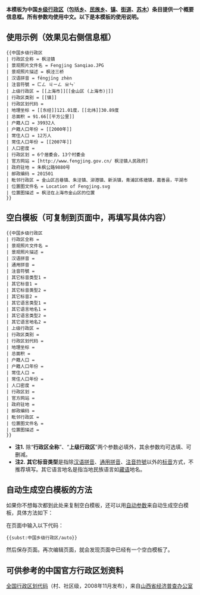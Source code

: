 {{中国乡级行政区
| 行政区全称 = 枫泾镇
| 景观照片文件名 = Fengjing Sanqiao.JPG
| 景观照片描述 = 枫泾三桥
| 汉语拼音 = fēngjīng zhèn
| 注音符號 = ㄈㄥ ㄐㄧㄥ ㄓㄣˋ
| 上级行政区 = [[上海市]][[金山区 (上海市)|金山区]]
| 行政区类别 = [[镇]]
| 行政区划代码 =
| 地理坐标 = [[东经]]121.01度，[[北纬]]30.89度
| 总面积 = 91.66[[平方公里]]
| 户籍人口 = 39932人
| 户籍人口年份 = [[2000年]]
| 常住人口 = 12万人
| 常住人口年份 = [[2007年]]
| 人口密度 = 
| 行政区划 = 6个居委会，13个村委会
| 官方网站 = [http://www.fengjing.gov.cn/ 枫泾镇人民政府]
| 政府驻地 = 朱枫公路9880号
| 邮政编码 = 201501
| 毗邻行政区 = 金山区吕巷镇、朱泾镇、泖港镇、新浜镇，青浦区练塘镇，嘉善县，平湖市
| 位置图文件名 = Location of Fengjing.svg
| 位置图描述 = 枫泾在上海市金山区的位置
}}
'''本模板为中国[[乡级行政区]]（包括[[乡]]、[[民族乡]]、[[镇]]、[[街道 (行政区划)|街道]]、[[苏木 (行政区划)|苏木]]）条目提供一个概要信息框。所有参数均使用中文。以下是本模板的使用说明。'''

==使用示例（效果见右侧信息框）==

<pre>
{{中国乡级行政区
| 行政区全称 = 枫泾镇
| 景观照片文件名 = Fengjing Sanqiao.JPG
| 景观照片描述 = 枫泾三桥
| 汉语拼音 = fēngjīng zhèn
| 注音符號 = ㄈㄥ ㄐㄧㄥ ㄓㄣˋ
| 上级行政区 = [[上海市]][[金山区 (上海市)|]]
| 行政区类别 = [[镇]]
| 行政区划代码 =
| 地理坐标 = [[东经]]121.01度，[[北纬]]30.89度
| 总面积 = 91.66[[平方公里]]
| 户籍人口 = 39932人
| 户籍人口年份 = [[2000年]]
| 常住人口 = 12万人
| 常住人口年份 = [[2007年]]
| 人口密度 = 
| 行政区划 = 6个居委会，13个村委会
| 官方网站 = [http://www.fengjing.gov.cn/ 枫泾镇人民政府]
| 政府驻地 = 朱枫公路9880号
| 邮政编码 = 201501
| 毗邻行政区 = 金山区吕巷镇、朱泾镇、泖港镇、新浜镇，青浦区练塘镇，嘉善县，平湖市
| 位置图文件名 = Location of Fengjing.svg
| 位置图描述 = 枫泾在上海市金山区的位置
}}
</pre>

== 空白模板（可复制到页面中，再填写具体内容）==
<pre>
{{中国乡级行政区
| 行政区全称 = 
| 景观照片文件名 = 
| 景观照片描述 = 
| 汉语拼音 = 
| 通用拼音 = 
| 注音符號 = 
| 其它标音类型1 = 
| 其它标音1 = 
| 其它标音类型2 = 
| 其它标音2 = 
| 其它语言类型1 = 
| 其它语言地名1 = 
| 其它语言类型2 = 
| 其它语言地名2 = 
| 上级行政区 = 
| 行政区类别 = 
| 行政区划代码 = 
| 地理坐标 = 
| 总面积 = 
| 户籍人口 = 
| 户籍人口年份 = 
| 常住人口 = 
| 常住人口年份 = 
| 人口密度 = 
| 行政区划 = 
| 官方网站 = 
| 政府驻地 = 
| 邮政编码 = 
| 毗邻行政区 = 
| 位置图文件名 = 
| 位置图描述 = 
}}
</pre>
*'''注1.''' 除“'''行政区全称'''”、“'''上级行政区'''”两个参数必填外，其余参数均可选填、可删减。
*'''注2.''' '''其它标音类型'''是指除[[汉语拼音]]、[[通用拼音]]、[[注音符號]]以外的[[标音]]方式，不推荐填写。其它语言地名是指当地民族语言如[[藏语]]地名。

==自动生成空白模板的方法==
如果你不想每次都到此处来复制空白模板，还可以用[[维基百科:模板自动参数模式|自动参数]]来自动生成空白模板，具体方法如下：

在页面中输入以下代码：
<pre>{{subst:中国乡级行政区/auto}}</pre>
然后保存页面。再次编辑页面，就会发现页面中已经有一个空白模板了。

==可供参考的中国官方行政区划资料==
[http://www.sxjjpc.gov.cn/wjtz/200811070062_1_0.rar 全国行政区划代码]（村、社区级，2008年11月发布），来自[http://www.sxjjpc.gov.cn/wjtz/200811070062.htm 山西省经济普查办公室]